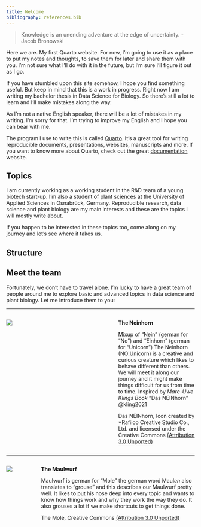 ```yaml
---
title: Welcome
bibliography: references.bib
---
```


> Knowledge is an unending adventure at the edge of uncertainty. - Jacob Bronowski

Here we are. My first Quarto website. For now, I'm going to use it as a place to put my notes and thoughts, to save them for later and share them with you. I'm not sure what I'll do with it in the future, but I'm sure I'll figure it out as I go.

If you have stumbled upon this site somehow, I hope you find something useful. But keep in mind that this is a work in progress. Right now I am writing my bachelor thesis in Data Science for Biology. So there's still a lot to learn and I'll make mistakes along the way.

As I'm not a native English speaker, there will be a lot of mistakes in my writing. I'm sorry for that. I'm trying to improve my English and I hope you can bear with me.

The program I use to write this is called [Quarto](https://quarto.org/). It's a great tool for writing reproducible documents, presentations, websites, manuscripts and more. If you want to know more about Quarto, check out the great [documentation](https://quarto.org/docs/) website.

## Topics

I am currently working as a working student in the R&D team of a young biotech start-up. I'm also a student of plant sciences at the University of Applied Sciences in Osnabrück, Germany. Reproducible research, data science and plant biology are my main interests and these are the topics I will mostly write about.

If you happen to be interested in these topics too, come along on my journey and let's see where it takes us.

## Structure



## Meet the team

Fortunately, we don't have to travel alone. I'm lucky to have a great team of people around me to explore basic and advanced topics in data science and plant biology. Let me introduce them to you:

------------------------------------------------------------------------

::: columns
::: {.column width="40%"}

![](images/neinhorn/neinhorn-512.png)

:::

::: {.column width="10%"}
:::

::: {.column width="40%"}
<strong class="co-name">The Neinhorn</strong>

Mixup of "Nein" (german for "No") and "Einhorn" (german for "Unicorn") 
The Neinhorn (NO!Unicorn) is a creative and curious creature which likes to behave different than others. We will meet it along our journey and it might make things difficult for us from time to time. Inspired by *Marc-Uwe Klings Book* "Das NEINhorn" @kling2021

Das NEINhorn, Icon created by *Rafiico Creative Studio Co., Ltd. and licensed under the Creative Commons [(Attribution 3.0 Unported)](https://creativecommons.org/licenses/by/3.0/)
:::
:::

------------------------------------------------------------------------

::: columns
::: {.column width="40%"}

![](images/mole.png)

:::

::: {.column width="10%"}
:::

::: {.column width=50%"}
<strong class="co-name">The Maulwurf</strong>

Maulwurf is german for "Mole" the german word Maul*en* also translates to "grouse" and this describes our Maulwurf pretty well. It likes to put his nose deep into every topic and wants to know how things work and why they work the way they do. It also grouses a lot if we make shortcuts to get things done.

The Mole, Creative Commons [(Attribution 3.0 Unported)](https://creativecommons.org/licenses/by/3.0/){#fig-mole}

:::
:::